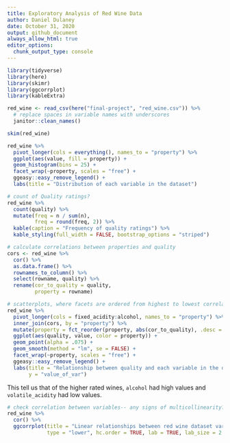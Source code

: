 ```yaml
---
title: Exploratory Analysis of Red Wine Data
author: Daniel Dulaney
date: October 31, 2020 
output: github_document
always_allow_html: true
editor_options: 
  chunk_output_type: console
---
```


```r
library(tidyverse)
library(here)
library(skimr)
library(ggcorrplot)
library(kableExtra)
```

```r
red_wine <- read_csv(here("final-project", "red_wine.csv")) %>% 
  # replace spaces in variable names with underscores
  janitor::clean_names()
```

```r
skim(red_wine)
```

```r
red_wine %>% 
  pivot_longer(cols = everything(), names_to = "property") %>% 
  ggplot(aes(value, fill = property)) +
  geom_histogram(bins = 25) +
  facet_wrap(~property, scales = "free") +
  ggeasy::easy_remove_legend() +
  labs(title = "Distribution of each variable in the dataset")
```

```r
# count of Quality ratings?
red_wine %>%
  count(quality) %>%
  mutate(freq = n / sum(n),
         freq = round(freq, 2)) %>% 
  kable(caption = "Frequency of quality ratings") %>% 
  kable_styling(full_width = FALSE, bootstrap_options = "striped")
```

```r
# calculate correlations between properties and quality
cors <- red_wine %>% 
  cor() %>% 
  as.data.frame() %>% 
  rownames_to_column() %>% 
  select(rowname, quality) %>% 
  rename(cor_to_quality = quality,
         property = rowname)

# scatterplots, where facets are ordered from highest to lowest correlation with quality
red_wine %>% 
  pivot_longer(cols = fixed_acidity:alcohol, names_to = "property") %>% 
  inner_join(cors, by = "property") %>%
  mutate(property = fct_reorder(property, abs(cor_to_quality), .desc = TRUE)) %>% 
  ggplot(aes(quality, value, color = property)) +
  geom_point(alpha = .075) +
  geom_smooth(method = "lm", se = FALSE) + 
  facet_wrap(~property, scales = "free") +
  ggeasy::easy_remove_legend() +
  labs(title = "Relationship between quality and each variable in the dataset",
       y = "value_of_var")
```

This tell us that of the higher rated wines, `alcohol` had high values and `volatile_acidity` had low values.

```r
# check correlation between variables-- any signs of multicollinearity?
red_wine %>% 
  cor() %>% 
  ggcorrplot(title = "Linear relationships between red wine dataset variables", 
             type = "lower", hc.order = TRUE, lab = TRUE, lab_size = 2.5)
```




